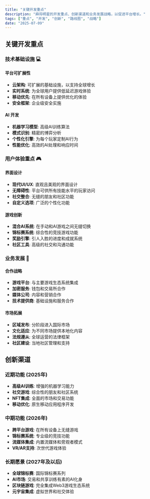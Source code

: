 ```yaml
---
title: "关键开发重点"
description: "麻将明星的开发重点、创新渠道和业务发展战略，以促进平台增长。"
tags: ["重点", "开发", "创新", "路线图", "战略"]
date: "2025-07-09"
---
```


## 关键开发重点

### 技术基础设施 💻

#### 平台可扩展性
- **云架构**: 可扩展的基础设施，以支持全球增长
- **实时系统**: 为全球用户提供低延迟游戏体验
- **移动优先**: 在所有设备上提供优化的体验
- **安全框架**: 企业级安全实施

#### AI 开发
- **机器学习模型**: 高级AI训练算法
- **模式识别**: 精密的博弈分析
- **个性化引擎**: 为每个玩家定制AI行为
- **性能优化**: 高效的AI处理和响应时间

### 用户体验重点 🎮

#### 界面设计
- **现代UI/UX**: 直观且美观的界面设计
- **无障碍性**: 平台可供所有技能水平的玩家访问
- **社交整合**: 无缝的朋友和社区功能
- **自定义选项**: 广泛的个性化功能

#### 游戏创新
- **混合AI系统**: 在手动和AI游戏之间无缝切换
- **锦标赛系统**: 综合性的竞技游戏功能
- **奖励引擎**: 引人入胜的进度和成就系统
- **社区工具**: 高级的社交和沟通功能

### 业务发展 🤝

#### 合作战略
- **游戏平台**: 与主要游戏生态系统集成
- **加密服务**: 钱包和交易所合作
- **媒体公司**: 内容和营销合作
- **技术提供商**: 基础设施和服务合作

#### 市场拓展
- **区域发布**: 分阶段进入国际市场
- **文化适应**: 为不同市场提供本地化内容
- **法规遵从**: 全球运营的法律框架
- **社区建设**: 当地社区管理和支持


## 创新渠道

### 近期功能 (2025年)
- **高级AI训练**: 增强的机器学习能力
- **社交游戏**: 综合性的朋友和社区系统
- **NFT集成**: 全面的市场和交易功能
- **移动优化**: 原生移动应用程序开发

### 中期功能 (2026年)
- **跨平台游戏**: 在所有设备上无缝游戏
- **锦标赛系统**: 专业级的竞技功能
- **流媒体集成**: 内置流媒体和旁观者模式
- **VR/AR支持**: 次世代游戏体验

### 长期愿景 (2027年及以后)
- **全球锦标赛**: 国际锦标赛系列
- **AI市场**: 交易和共享训练有素的AI化身
- **区块链游戏**: 完全集成Web3游戏生态系统
- **元宇宙集成**: 虚拟世界和社交体验